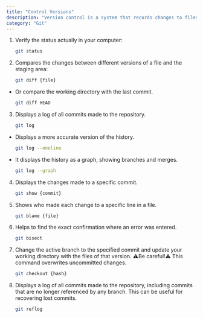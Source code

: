```yaml
---
title: "Control Versions"
description: "Version control is a system that records changes to files over time, allowing you to manage the evolution of projects efficiently."
category: "Git"
---
```


1. Verify the status actually in your computer:

   ```bash
   git status
   ```

2. Compares the changes between different versions of a file and the staging area:

   ```bash
   git diff {file}
   ```

- Or compare the working directory with the last commit.

  ```bash
  git diff HEAD
  ```

3. Displays a log of all commits made to the repository.

   ```bash
   git log
   ```

- Displays a more accurate version of the history.

  ```bash
  git log --oneline
  ```

- It displays the history as a graph, showing branches and merges.

  ```bash
  git log --graph
  ```

4. Displays the changes made to a specific commit.

   ```bash
   git show {commit}
   ```

5. Shows who made each change to a specific line in a file.

   ```bash
   git blame {file}
   ```

6. Helps to find the exact confirmation where an error was entered.

   ```bash
   git bisect
   ```

7. Change the active branch to the specified commit and update your working directory with the files of that version. ⚠Be careful!⚠ This command overwrites uncommitted changes.

   ```bash
   git checkout {hash}
   ```

8. Displays a log of all commits made to the repository, including commits that are no longer referenced by any branch. This can be useful for recovering lost commits.

   ```bash
   git reflog
   ```

